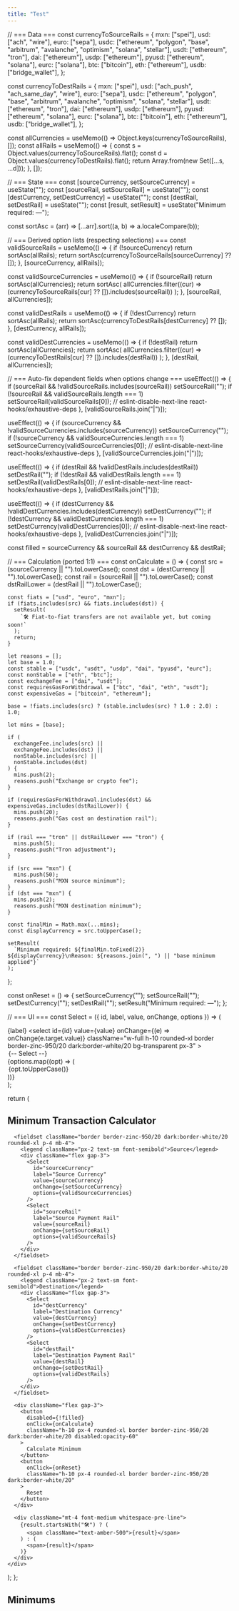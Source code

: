 ```yaml
---
title: "Test"
---
```



  // === Data ===
  const currencyToSourceRails = {
    mxn: ["spei"],
    usd: ["ach", "wire"],
    euro: ["sepa"],
    usdc: ["ethereum", "polygon", "base", "arbitrum", "avalanche", "optimism", "solana", "stellar"],
    usdt: ["ethereum", "tron"],
    dai: ["ethereum"],
    usdp: ["ethereum"],
    pyusd: ["ethereum", "solana"],
    eurc: ["solana"],
    btc: ["bitcoin"],
    eth: ["ethereum"],
    usdb: ["bridge_wallet"],
  };

  const currencyToDestRails = {
    mxn: ["spei"],
    usd: ["ach_push", "ach_same_day", "wire"],
    euro: ["sepa"],
    usdc: ["ethereum", "polygon", "base", "arbitrum", "avalanche", "optimism", "solana", "stellar"],
    usdt: ["ethereum", "tron"],
    dai: ["ethereum"],
    usdp: ["ethereum"],
    pyusd: ["ethereum", "solana"],
    eurc: ["solana"],
    btc: ["bitcoin"],
    eth: ["ethereum"],
    usdb: ["bridge_wallet"],
  };

  const allCurrencies = useMemo(() => Object.keys(currencyToSourceRails), []);
  const allRails = useMemo(() => {
    const s = Object.values(currencyToSourceRails).flat();
    const d = Object.values(currencyToDestRails).flat();
    return Array.from(new Set([...s, ...d]));
  }, []);

  // === State ===
  const [sourceCurrency, setSourceCurrency] = useState("");
  const [sourceRail, setSourceRail] = useState("");
  const [destCurrency, setDestCurrency] = useState("");
  const [destRail, setDestRail] = useState("");
  const [result, setResult] = useState("Minimum required: —");

  const sortAsc = (arr) => [...arr].sort((a, b) => a.localeCompare(b));

  // === Derived option lists (respecting selections) ===
  const validSourceRails = useMemo(() => {
    if (!sourceCurrency) return sortAsc(allRails);
    return sortAsc(currencyToSourceRails[sourceCurrency] ?? []);
  }, [sourceCurrency, allRails]);

  const validSourceCurrencies = useMemo(() => {
    if (!sourceRail) return sortAsc(allCurrencies);
    return sortAsc(
      allCurrencies.filter((cur) => (currencyToSourceRails[cur] ?? []).includes(sourceRail))
    );
  }, [sourceRail, allCurrencies]);

  const validDestRails = useMemo(() => {
    if (!destCurrency) return sortAsc(allRails);
    return sortAsc(currencyToDestRails[destCurrency] ?? []);
  }, [destCurrency, allRails]);

  const validDestCurrencies = useMemo(() => {
    if (!destRail) return sortAsc(allCurrencies);
    return sortAsc(
      allCurrencies.filter((cur) => (currencyToDestRails[cur] ?? []).includes(destRail))
    );
  }, [destRail, allCurrencies]);

  // === Auto-fix dependent fields when options change ===
  useEffect(() => {
    if (sourceRail && !validSourceRails.includes(sourceRail)) setSourceRail("");
    if (!sourceRail && validSourceRails.length === 1) setSourceRail(validSourceRails[0]);
    // eslint-disable-next-line react-hooks/exhaustive-deps
  }, [validSourceRails.join("|")]);

  useEffect(() => {
    if (sourceCurrency && !validSourceCurrencies.includes(sourceCurrency)) setSourceCurrency("");
    if (!sourceCurrency && validSourceCurrencies.length === 1) setSourceCurrency(validSourceCurrencies[0]);
    // eslint-disable-next-line react-hooks/exhaustive-deps
  }, [validSourceCurrencies.join("|")]);

  useEffect(() => {
    if (destRail && !validDestRails.includes(destRail)) setDestRail("");
    if (!destRail && validDestRails.length === 1) setDestRail(validDestRails[0]);
    // eslint-disable-next-line react-hooks/exhaustive-deps
  }, [validDestRails.join("|")]);

  useEffect(() => {
    if (destCurrency && !validDestCurrencies.includes(destCurrency)) setDestCurrency("");
    if (!destCurrency && validDestCurrencies.length === 1) setDestCurrency(validDestCurrencies[0]);
    // eslint-disable-next-line react-hooks/exhaustive-deps
  }, [validDestCurrencies.join("|")]);

  const filled = sourceCurrency && sourceRail && destCurrency && destRail;

  // === Calculation (ported 1:1) ===
  const onCalculate = () => {
    const src = (sourceCurrency || "").toLowerCase();
    const dst = (destCurrency || "").toLowerCase();
    const rail = (sourceRail || "").toLowerCase();
    const dstRailLower = (destRail || "").toLowerCase();

    const fiats = ["usd", "euro", "mxn"];
    if (fiats.includes(src) && fiats.includes(dst)) {
      setResult(
        `🛠️ Fiat-to-fiat transfers are not available yet, but coming soon!`
      );
      return;
    }

    let reasons = [];
    let base = 1.0;
    const stable = ["usdc", "usdt", "usdp", "dai", "pyusd", "eurc"];
    const nonStable = ["eth", "btc"];
    const exchangeFee = ["dai", "usdt"];
    const requiresGasForWithdrawal = ["btc", "dai", "eth", "usdt"];
    const expensiveGas = ["bitcoin", "ethereum"];

    base = !fiats.includes(src) ? (stable.includes(src) ? 1.0 : 2.0) : 1.0;

    let mins = [base];

    if (
      exchangeFee.includes(src) ||
      exchangeFee.includes(dst) ||
      nonStable.includes(src) ||
      nonStable.includes(dst)
    ) {
      mins.push(2);
      reasons.push("Exchange or crypto fee");
    }

    if (requiresGasForWithdrawal.includes(dst) && expensiveGas.includes(dstRailLower)) {
      mins.push(20);
      reasons.push("Gas cost on destination rail");
    }

    if (rail === "tron" || dstRailLower === "tron") {
      mins.push(5);
      reasons.push("Tron adjustment");
    }

    if (src === "mxn") {
      mins.push(50);
      reasons.push("MXN source minimum");
    }
    if (dst === "mxn") {
      mins.push(2);
      reasons.push("MXN destination minimum");
    }

    const finalMin = Math.max(...mins);
    const displayCurrency = src.toUpperCase();

    setResult(
      `Minimum required: ${finalMin.toFixed(2)} ${displayCurrency}\nReason: ${reasons.join(", ") || "base minimum applied"}`
    );
  };

  const onReset = () => {
    setSourceCurrency("");
    setSourceRail("");
    setDestCurrency("");
    setDestRail("");
    setResult("Minimum required: —");
  };

  // === UI ===
  const Select = ({ id, label, value, onChange, options }) => (
    <div className="flex-1">
      <label htmlFor={id} className="block text-sm font-medium mb-1">
        {label}
      </label>
      <select
        id={id}
        value={value}
        onChange={(e) => onChange(e.target.value)}
        className="w-full h-10 rounded-xl border border-zinc-950/20 dark:border-white/20 bg-transparent px-3"
      >
        <option value="">{`-- Select --`}</option>
        {options.map((opt) => (
          <option key={opt} value={opt}>
            {opt.toUpperCase()}
          </option>
        ))}
      </select>
    </div>
  );

  return (
    <div className="max-w-2xl mx-auto p-4">
      <h2 className="text-xl font-semibold mb-4">Minimum Transaction Calculator</h2>

      <fieldset className="border border-zinc-950/20 dark:border-white/20 rounded-xl p-4 mb-4">
        <legend className="px-2 text-sm font-semibold">Source</legend>
        <div className="flex gap-3">
          <Select
            id="sourceCurrency"
            label="Source Currency"
            value={sourceCurrency}
            onChange={setSourceCurrency}
            options={validSourceCurrencies}
          />
          <Select
            id="sourceRail"
            label="Source Payment Rail"
            value={sourceRail}
            onChange={setSourceRail}
            options={validSourceRails}
          />
        </div>
      </fieldset>

      <fieldset className="border border-zinc-950/20 dark:border-white/20 rounded-xl p-4 mb-4">
        <legend className="px-2 text-sm font-semibold">Destination</legend>
        <div className="flex gap-3">
          <Select
            id="destCurrency"
            label="Destination Currency"
            value={destCurrency}
            onChange={setDestCurrency}
            options={validDestCurrencies}
          />
          <Select
            id="destRail"
            label="Destination Payment Rail"
            value={destRail}
            onChange={setDestRail}
            options={validDestRails}
          />
        </div>
      </fieldset>

      <div className="flex gap-3">
        <button
          disabled={!filled}
          onClick={onCalculate}
          className="h-10 px-4 rounded-xl border border-zinc-950/20 dark:border-white/20 disabled:opacity-60"
        >
          Calculate Minimum
        </button>
        <button
          onClick={onReset}
          className="h-10 px-4 rounded-xl border border-zinc-950/20 dark:border-white/20"
        >
          Reset
        </button>
      </div>

      <div className="mt-4 font-medium whitespace-pre-line">
        {result.startsWith("🛠️") ? (
          <span className="text-amber-500">{result}</span>
        ) : (
          <span>{result}</span>
        )}
      </div>
    </div>
  );
};

## Minimums
<MinTxCalculator />